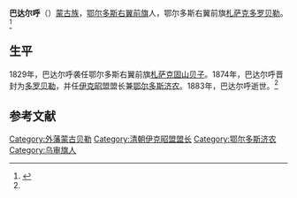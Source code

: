 '''巴达尔呼'''（{{bd|？||1883年|}}）[[蒙古族|蒙古族]]，[[鄂尔多斯右翼前旗|鄂尔多斯右翼前旗]]人，鄂尔多斯右翼前旗[[札萨克|札萨克]][[多罗贝勒|多罗贝勒]]。<ref name=cjsh>{{Cite web |url=http://www.cjshl.com/news/view/79 |title=陵寝管理官员济农，成吉思汗陵，2007-08-26 |access-date=2013-06-05 |archive-url=https://web.archive.org/web/20140714165629/http://www.cjshl.com/news/view/79 |archive-date=2014-07-14 |dead-url=yes }}</ref>

==生平==
1829年，巴达尔呼袭任鄂尔多斯右翼前旗[[札萨克|札萨克]][[固山贝子|固山贝子]]。1874年，巴达尔呼晋封为[[多罗贝勒|多罗贝勒]]，并任[[伊克昭盟|伊克昭盟]]盟长兼[[鄂尔多斯济农|鄂尔多斯济农]]。1883年，巴达尔呼逝世。<ref name=cjsh/>

==参考文献==
{{reflist}}
{{伊克昭盟盟长|清}}
[[Category:外藩蒙古贝勒|Category:外藩蒙古贝勒]]
[[Category:清朝伊克昭盟盟长|Category:清朝伊克昭盟盟长]]
[[Category:鄂尔多斯济农|Category:鄂尔多斯济农]]
[[Category:乌审旗人|Category:乌审旗人]]
